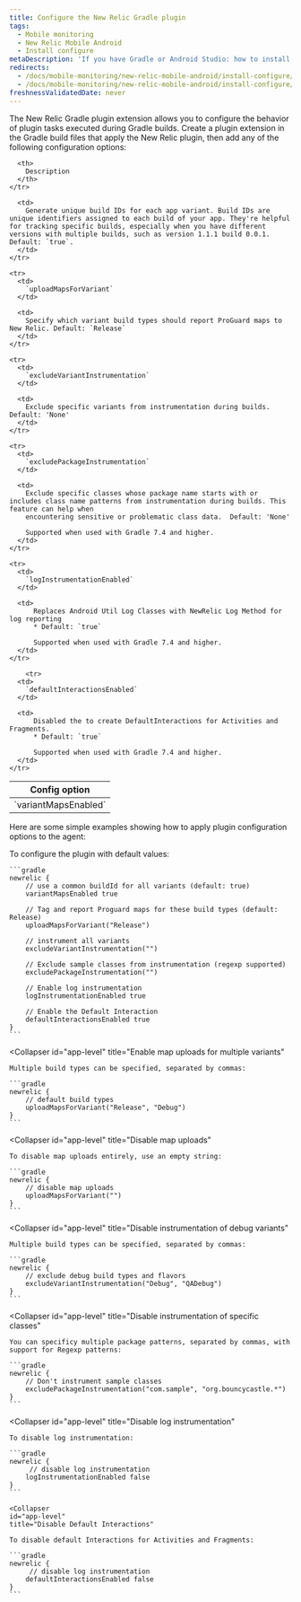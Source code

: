 ```yaml
---
title: Configure the New Relic Gradle plugin
tags:
  - Mobile monitoring
  - New Relic Mobile Android
  - Install configure
metaDescription: 'If you have Gradle or Android Studio: how to install New Relic mobile monitoring.'
redirects:
  - /docs/mobile-monitoring/new-relic-mobile-android/install-configure/configure-agent-gradle-plugin-extension
  - /docs/mobile-monitoring/new-relic-mobile-android/install-configure/configure-new-relic-gradle-plugin-extension
freshnessValidatedDate: never
---
```


The New Relic Gradle plugin extension allows you to configure the behavior of plugin tasks executed during Gradle builds. Create a plugin extension in the Gradle build files that apply the New Relic plugin, then add any of the following configuration options:

<table>
  <thead>
    <tr>
      <th style={{ width: "220px" }}>
        Config option
      </th>

      <th>
        Description
      </th>
    </tr>
  </thead>

  <tbody>
    <tr>
      <td>
        `variantMapsEnabled`
      </td>

      <td>
        Generate unique build IDs for each app variant. Build IDs are unique identifiers assigned to each build of your app. They're helpful for tracking specific builds, especially when you have different versions with multiple builds, such as version 1.1.1 build 0.0.1. Default: `true`.
      </td>
    </tr>

    <tr>
      <td>
        `uploadMapsForVariant`
      </td>

      <td>
        Specify which variant build types should report ProGuard maps to New Relic. Default: `Release`
      </td>
    </tr>

    <tr>
      <td>
        `excludeVariantInstrumentation`
      </td>

      <td>
        Exclude specific variants from instrumentation during builds. Default: 'None'
      </td>
    </tr>

    <tr>
      <td>
        `excludePackageInstrumentation`
      </td>

      <td>
        Exclude specific classes whose package name starts with or includes class name patterns from instrumentation during builds. This feature can help when
        encountering sensitive or problematic class data.  Default: 'None'

        Supported when used with Gradle 7.4 and higher.
      </td>
    </tr>

    <tr>
      <td>
        `logInstrumentationEnabled`
      </td>

      <td>
          Replaces Android Util Log Classes with NewRelic Log Method for log reporting
          * Default: `true`

          Supported when used with Gradle 7.4 and higher.
      </td>
    </tr>

        <tr>
      <td>
        `defaultInteractionsEnabled`
      </td>

      <td>
          Disabled the to create DefaultInteractions for Activities and Fragments.
          * Default: `true`

          Supported when used with Gradle 7.4 and higher.
      </td>
    </tr>

  </tbody>
</table>

Here are some simple examples showing how to apply plugin configuration options to the agent:

<CollapserGroup>
  <Collapser
    id="app-level"
    title="App-level build.gradle example"
  >
    To configure the plugin with default values:

    ```gradle
    newrelic {
        // use a common buildId for all variants (default: true)
        variantMapsEnabled true

        // Tag and report Proguard maps for these build types (default: Release)
        uploadMapsForVariant("Release")

        // instrument all variants
        excludeVariantInstrumentation("")

        // Exclude sample classes from instrumentation (regexp supported)
        excludePackageInstrumentation("")

        // Enable log instrumentation
        logInstrumentationEnabled true

        // Enable the Default Interaction
        defaultInteractionsEnabled true
    }
    ```
  </Collapser>

  <Collapser
    id="app-level"
    title="Enable map uploads for multiple variants"
  >
    Multiple build types can be specified, separated by commas:

    ```gradle
    newrelic {
        // default build types
        uploadMapsForVariant("Release", "Debug")
    }
    ```
  </Collapser>

  <Collapser
    id="app-level"
    title="Disable map uploads"
  >
    To disable map uploads entirely, use an empty string:

    ```gradle
    newrelic {
        // disable map uploads
        uploadMapsForVariant("")
    }
    ```
  </Collapser>

  <Collapser
    id="app-level"
    title="Disable instrumentation of debug variants"
  >
    Multiple build types can be specified, separated by commas:

    ```gradle
    newrelic {
        // exclude debug build types and flavors
        excludeVariantInstrumentation("Debug", "QADebug")
    }
    ```
  </Collapser>

  <Collapser
    id="app-level"
    title="Disable instrumentation of specific classes"
  >
    You can specificy multiple package patterns, separated by commas, with support for Regexp patterns:

    ```gradle
    newrelic {
        // Don't instrument sample classes
        excludePackageInstrumentation("com.sample", "org.bouncycastle.*")
    }
    ```
  </Collapser>

  <Collapser
    id="app-level"
    title="Disable log instrumentation"
  >
    To disable log instrumentation:

    ```gradle
    newrelic {
         // disable log instrumentation
        logInstrumentationEnabled false
    }
    ```
  </Collapser>

    <Collapser
    id="app-level"
    title="Disable Default Interactions"
  >
    To disable default Interactions for Activities and Fragments:

    ```gradle
    newrelic {
         // disable log instrumentation
        defaultInteractionsEnabled false
    }
    ```
  </Collapser>
</CollapserGroup>
